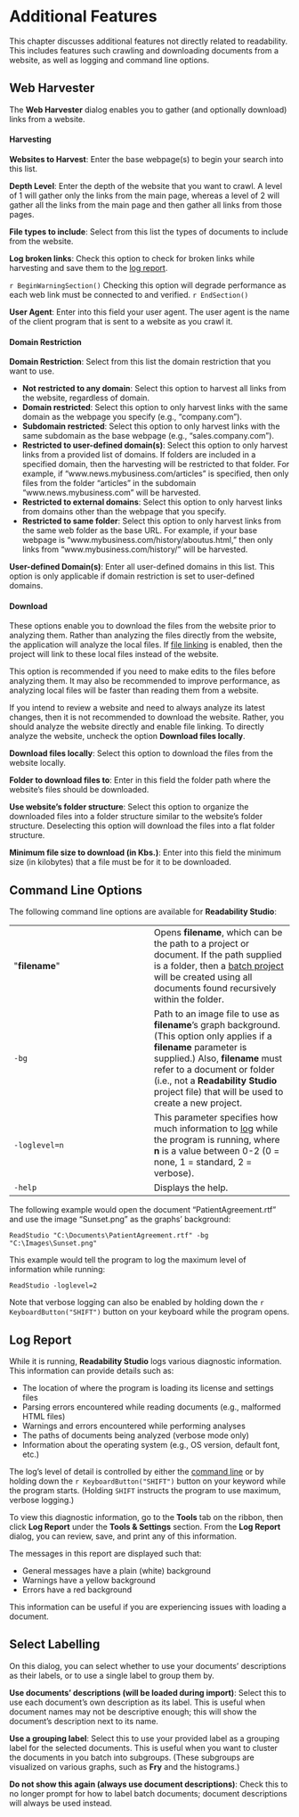 # Additional Features {#additional-features}

This chapter discusses additional features not directly related to readability. This includes features such crawling and downloading documents from a website, as well as logging and command line options.

## Web Harvester {-#web-harvester}

The **Web Harvester** dialog enables you to gather (and optionally download) links from a website.

#### Harvesting {-}

**Websites to Harvest**: Enter the base webpage(s) to begin your search into this list.

**Depth Level**: Enter the depth of the website that you want to crawl. A level of 1 will gather only the links from the main page, whereas a level of 2 will gather all the links from the main page and then gather all links from those pages.

**File types to include**: Select from this list the types of documents to include from the website.

**Log broken links**: Check this option to check for broken links while harvesting and save them to the [log report](#log-report).

`r BeginWarningSection()`
Checking this option will degrade performance as each web link must be connected to and verified.
`r EndSection()`

**User Agent**: Enter into this field your user agent. The user agent is the name of the client program that is sent to a website as you crawl it.

#### Domain Restriction {-}

**Domain Restriction**: Select from this list the domain restriction that you want to use.

- **Not restricted to any domain**: Select this option to harvest all links from the website, regardless of domain.
- **Domain restricted**: Select this option to only harvest links with the same domain as the webpage you specify (e.g., “company.com”).
- **Subdomain restricted**: Select this option to only harvest links with the same subdomain as the base webpage (e.g., “sales.company.com”).
- **Restricted to user-defined domain(s)**: Select this option to only harvest links from a provided list of domains. If folders are included in a specified domain, then the harvesting will be restricted to that folder. For example, if “www.news.mybusiness.com/articles” is specified, then only files from the folder “articles” in the subdomain “www.news.mybusiness.com” will be harvested.
- **Restricted to external domains**: Select this option to only harvest links from domains other than the webpage that you specify.
- **Restricted to same folder**: Select this option to only harvest links from the same web folder as the base URL. For example, if your base webpage is “www.mybusiness.com/history/aboutus.html,” then only links from “www.mybusiness.com/history/” will be harvested.

**User-defined Domain(s)**: Enter all user-defined domains in this list. This option is only applicable if domain restriction is set to user-defined domains.

#### Download {-}

These options enable you to download the files from the website prior to analyzing them. Rather than analyzing the files directly from the website, the application will analyze the local files. If [file linking](#options-document) is enabled, then the project will link to these local files instead of the website.

This option is recommended if you need to make edits to the files before analyzing them. It may also be recommended to improve performance, as analyzing local files will be faster than reading them from a website.

If you intend to review a website and need to always analyze its latest changes, then it is not recommended to download the website. Rather, you should analyze the website directly and enable file linking. To directly analyze the website, uncheck the option **Download files locally**.

**Download files locally**: Select this option to download the files from the website locally.

**Folder to download files to**: Enter in this field the folder path where the website's files should be downloaded.

**Use website's folder structure**: Select this option to organize the downloaded files into a folder structure similar to the website's folder structure. Deselecting this option will download the files into a flat folder structure.

**Minimum file size to download (in Kbs.)**: Enter into this field the minimum size (in kilobytes) that a file must be for it to be downloaded.

## Command Line Options {-#command-line-options}

The following command line options are available for **Readability Studio**:

|     |     |
| --- | --- |
| \"**filename**\" | Opens **filename**, which can be the path to a project or document. If the path supplied is a folder, then a [batch project](#creating-batch-project) will be created using all documents found recursively within the folder. |
| `-bg` | Path to an image file to use as **filename**'s graph background. (This option only applies if a **filename** parameter is supplied.) Also, **filename** must refer to a document or folder (i.e., not a **Readability Studio** project file) that will be used to create a new project. |
| `-loglevel=n` | This parameter specifies how much information to [log](#log-report) while the program is running, where **n** is a value between 0-2 (0 = none, 1 = standard, 2 = verbose). |
| `-help` | Displays the help. |

The following example would open the document “PatientAgreement.rtf” and use the image “Sunset.png” as the graphs' background:

`ReadStudio "C:\Documents\PatientAgreement.rtf" -bg "C:\Images\Sunset.png"`

This example would tell the program to log the maximum level of information while running:

`ReadStudio -loglevel=2`

Note that verbose logging can also be enabled by holding down the `r KeyboardButton("SHIFT")` button on your keyboard while the program opens.

## Log Report {-#log-report}

While it is running, **Readability Studio** logs various diagnostic information. This information can provide details such as:

-   The location of where the program is loading its license and settings files
-   Parsing errors encountered while reading documents (e.g., malformed HTML files)
-   Warnings and errors encountered while performing analyses
-   The paths of documents being analyzed (verbose mode only)
-   Information about the operating system (e.g., OS version, default font, etc.)

The log's level of detail is controlled by either the [command line](#command-line-options) or by holding down the `r KeyboardButton("SHIFT")` button on your keyword while the program starts. (Holding `SHIFT` instructs the program to use maximum, verbose logging.)

To view this diagnostic information, go to the **Tools** tab on the ribbon, then click **Log Report** under the **Tools & Settings** section. From the **Log Report** dialog, you can review, save, and print any of this information.

The messages in this report are displayed such that:

-   General messages have a plain (white) background
-   Warnings have a yellow background
-   Errors have a red background

This information can be useful if you are experiencing issues with loading a document.

## Select Labelling {-#select-labelling}

On this dialog, you can select whether to use your documents' descriptions as their labels, or to use a single label to group them by.

**Use documents' descriptions (will be loaded during import)**: Select this to use each document's own description as its label. This is useful when document names may not be descriptive enough; this will show the document's description next to its name.

**Use a grouping label**: Select this to use your provided label as a grouping label for the selected documents. This is useful when you want to cluster the documents in you batch into subgroups. (These subgroups are visualized on various graphs, such as **Fry** and the histograms.)

**Do not show this again (always use document descriptions)**: Check this to no longer prompt for how to label batch documents; document descriptions will always be used instead.